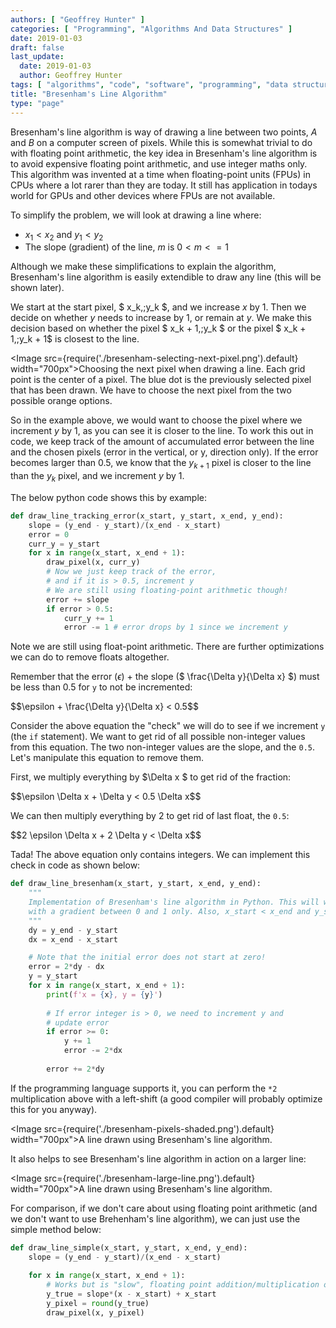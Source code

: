 ```yaml
---
authors: [ "Geoffrey Hunter" ]
categories: [ "Programming", "Algorithms And Data Structures" ]
date: 2019-01-03
draft: false
last_update:
  date: 2019-01-03
  author: Geoffrey Hunter
tags: [ "algorithms", "code", "software", "programming", "data structures" ]
title: "Bresenham's Line Algorithm"
type: "page"
---
```


Bresenham's line algorithm is way of drawing a line between two points, $A$ and $B$ on a computer screen of pixels. While this is somewhat trivial to do with floating point arithmetic, the key idea in Bresenham's line algorithm is to avoid expensive floating point arithmetic, and use integer maths only. This algorithm was invented at a time when floating-point units (FPUs) in CPUs where a lot rarer than they are today. It still has application in todays world for GPUs and other devices where FPUs are not available.

To simplify the problem, we will look at drawing a line where:

* $x_1 < x_2$ and $y_1 < y_2$
* The slope (gradient) of the line, $m$ is $0 < m <= 1$

Although we make these simplifications to explain the algorithm, Bresenham's line algorithm is easily extendible to draw any line (this will be shown later).

We start at the start pixel, $ x_k,\;y_k $, and we increase $x$ by 1. Then we decide on whether $y$ needs to increase by 1, or remain at $y$. We make this decision based on whether the pixel $ x_k + 1,\;y_k $ or the pixel $ x_k + 1,\;y_k + 1$ is closest to the line.

<Image src={require('./bresenham-selecting-next-pixel.png').default} width="700px">Choosing the next pixel when drawing a line. Each grid point is the center of a pixel. The blue dot is the previously selected pixel that has been drawn. We have to choose the next pixel from the two possible orange options.</Image>

So in the example above, we would want to choose the pixel where we increment $y$ by 1, as you can see it is closer to the line. To work this out in code, we keep track of the amount of accumulated error between the line and the chosen pixels (error in the vertical, or y, direction only). If the error becomes larger than 0.5, we know that the $y_{k+1}$ pixel is closer to the line than the $y_k$ pixel, and we increment $y$ by 1.

The below python code shows this by example:

```python
def draw_line_tracking_error(x_start, y_start, x_end, y_end):
    slope = (y_end - y_start)/(x_end - x_start) 
    error = 0
    curr_y = y_start
    for x in range(x_start, x_end + 1):       
        draw_pixel(x, curr_y)
        # Now we just keep track of the error,
        # and if it is > 0.5, increment y
        # We are still using floating-point arithmetic though!
        error += slope
        if error > 0.5:
            curr_y += 1
            error -= 1 # error drops by 1 since we increment y
```

Note we are still using float-point arithmetic. There are further optimizations we can do to remove floats altogether.

Remember that the error ($\epsilon$) + the slope ($ \frac{\Delta y}{\Delta x} $) must be less than 0.5 for `y` to not be incremented:

<div>$$\epsilon + \frac{\Delta y}{\Delta x} < 0.5$$</div>

Consider the above equation the "check" we will do to see if we increment `y` (the `if` statement). We want to get rid of all possible non-integer values from this equation. The two non-integer values are the slope, and the `0.5`. Let's manipulate this equation to remove them.

First, we multiply everything by $\Delta x $ to get rid of the fraction:

<div>$$\epsilon \Delta x + \Delta y < 0.5 \Delta x$$</div>

We can then multiply everything by 2 to get rid of last float, the `0.5`:

<div>$$2 \epsilon \Delta x + 2 \Delta y < \Delta x$$</div>

Tada! The above equation only contains integers. We can implement this check in code as shown below:

```python
def draw_line_bresenham(x_start, y_start, x_end, y_end):
    """
    Implementation of Bresenham's line algorithm in Python. This will work for positive sloped lines
    with a gradient between 0 and 1 only. Also, x_start < x_end and y_start < y_end must be true.
    """
    dy = y_end - y_start
    dx = x_end - x_start

    # Note that the initial error does not start at zero!
    error = 2*dy - dx    
    y = y_start
    for x in range(x_start, x_end + 1):       
        print(f'x = {x}, y = {y}')
        
        # If error integer is > 0, we need to increment y and
        # update error
        if error >= 0:
            y += 1
            error -= 2*dx            
        
        error += 2*dy
```

If the programming language supports it, you can perform the `*2` multiplication above with a left-shift (a good compiler will probably optimize this for you anyway).

<Image src={require('./bresenham-pixels-shaded.png').default} width="700px">A line drawn using Bresenham's line algorithm.</Image>

It also helps to see Bresenham's line algorithm in action on a larger line:

<Image src={require('./bresenham-large-line.png').default} width="700px">A line drawn using Bresenham's line algorithm.</Image>

For comparison, if we don't care about using floating point arithmetic (and we don't want to use Brehenham's line algorithm), we can just use the simple method below:

```python
def draw_line_simple(x_start, y_start, x_end, y_end):
    slope = (y_end - y_start)/(x_end - x_start)    
    
    for x in range(x_start, x_end + 1):        
        # Works but is "slow", floating point addition/multiplication on every pixel increment
        y_true = slope*(x - x_start) + x_start
        y_pixel = round(y_true)
        draw_pixel(x, y_pixel)
```